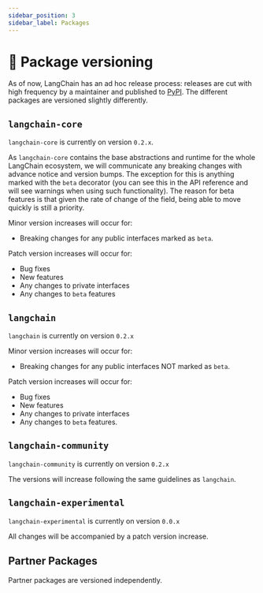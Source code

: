 ```yaml
---
sidebar_position: 3
sidebar_label: Packages
---
```


# 📕 Package versioning

As of now, LangChain has an ad hoc release process: releases are cut with high frequency by
a maintainer and published to [PyPI](https://pypi.org/).
The different packages are versioned slightly differently.

## `langchain-core`

`langchain-core` is currently on version `0.2.x`. 

As `langchain-core` contains the base abstractions and runtime for the whole LangChain ecosystem, we will communicate any breaking changes with advance notice and version bumps. The exception for this is anything marked with the `beta` decorator (you can see this in the API reference and will see warnings when using such functionality). The reason for beta features is that given the rate of change of the field, being able to move quickly is still a priority.

Minor version increases will occur for:

- Breaking changes for any public interfaces marked as `beta`.

Patch version increases will occur for:

- Bug fixes
- New features
- Any changes to private interfaces
- Any changes to `beta` features

## `langchain`

`langchain` is currently on version `0.2.x`

Minor version increases will occur for:

- Breaking changes for any public interfaces NOT marked as `beta`.

Patch version increases will occur for:

- Bug fixes
- New features
- Any changes to private interfaces
- Any changes to `beta` features.

## `langchain-community`

`langchain-community` is currently on version `0.2.x`

The versions will increase following the same guidelines as `langchain`.

## `langchain-experimental`

`langchain-experimental` is currently on version `0.0.x`

All changes will be accompanied by a patch version increase.

## Partner Packages

Partner packages are versioned independently.


